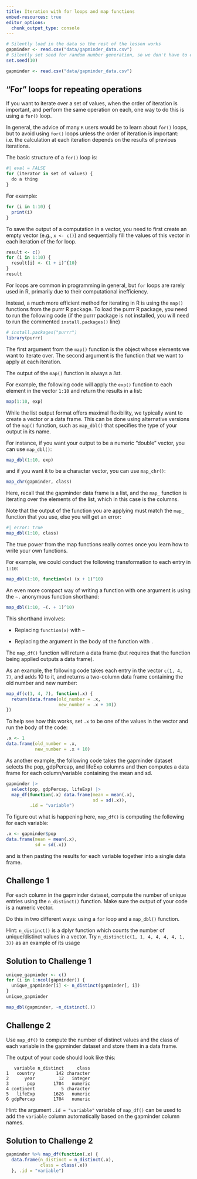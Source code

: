 ```yaml
---
title: Iteration with for loops and map functions
embed-resources: true
editor_options: 
  chunk_output_type: console
---
```


```r
# Silently load in the data so the rest of the lesson works
gapminder <- read.csv("data/gapminder_data.csv")
# Silently set seed for random number generation, so we don't have to explain it
set.seed(10)
```


```r
gapminder <- read.csv("data/gapminder_data.csv")
```

## "For" loops for repeating operations

If you want to iterate over a set of values, when the order of iteration is important, and perform the same operation on each, one way to do this is using a `for()` loop.

In general, the advice of many `R` users would be to learn about
`for()` loops, but to avoid using `for()` loops unless the order of iteration is
important: i.e. the calculation at each iteration depends on the results of
previous iterations. 

The basic structure of a `for()` loop is:

```r
#| eval = FALSE
for (iterator in set of values) {
  do a thing
}
```

For example:

```r
for (i in 1:10) {
  print(i)
}
```


To save the output of a computation in a vector, you need to first create an empty vector (e.g., `x <- c()`) and sequentially fill the values of this vector in each iteration of the for loop.

```r
result <- c()
for (i in 1:10) {
  result[i] <- (1 + i)^{10}
}
result
```





<!-- We can use a `for()` loop nested within another `for()` loop to iterate over two things at -->
<!-- once. -->

<!-- ```{r} -->
<!-- for (i in 1:5) { -->
<!--   for (j in c('a', 'b', 'c', 'd', 'e')) { -->
<!--     print(paste(i,j)) -->
<!--   } -->
<!-- } -->
<!-- ``` -->

<!-- We notice in the output that when the first index (`i`) is set to 1, the second -->
<!-- index (`j`) iterates through its full set of indices. Once the indices of `j` -->
<!-- have been iterated through, then `i` is incremented. This process continues -->
<!-- until the last index has been used for each `for()` loop. -->

<!-- Rather than printing the results, we could write the loop output to a new object. -->

<!-- ```{r} -->
<!-- output_vector <- c() -->
<!-- for (i in 1:5) { -->
<!--   for (j in c('a', 'b', 'c', 'd', 'e')) { -->
<!--     temp_output <- paste(i, j) -->
<!--     output_vector <- c(output_vector, temp_output) -->
<!--   } -->
<!-- } -->
<!-- output_vector -->
<!-- ``` -->

<!-- This approach can be useful, but 'growing your results' (building -->
<!-- the result object incrementally) is computationally inefficient, so avoid -->
<!-- it when you are iterating through a lot of values. -->

<!-- ::: {.callout-tip} -->
<!-- ## Tip: don't grow your results -->

<!-- One of the biggest things that trips up novices and -->
<!-- experienced R users alike, is building a results object -->
<!-- (vector, list, matrix, data frame) as your for loop progresses. -->
<!-- Computers are very bad at handling this, so your calculations -->
<!-- can very quickly slow to a crawl. It's much better to define -->
<!-- an empty results object before hand of appropriate dimensions, rather -->
<!-- than initializing an empty object without dimensions. -->
<!-- So if you know the end result will be stored in a matrix like above, -->
<!-- create an empty matrix with 5 row and 5 columns, then at each iteration -->
<!-- store the results in the appropriate location. -->
<!-- ::: -->




<!-- A better way is to define your (empty) output object before filling in the values. -->
<!-- For this example, it looks more involved, but is still more efficient. -->

<!-- ```{r} -->
<!-- output_matrix <- matrix(nrow = 5, ncol = 5) -->
<!-- j_vector <- c('a', 'b', 'c', 'd', 'e') -->
<!-- for (i in 1:5) { -->
<!--   for (j in 1:5) { -->
<!--     temp_j_value <- j_vector[j] -->
<!--     temp_output <- paste(i, temp_j_value) -->
<!--     output_matrix[i, j] <- temp_output -->
<!--   } -->
<!-- } -->
<!-- output_vector2 <- as.vector(output_matrix) -->
<!-- output_vector2 -->
<!-- ``` -->


<!-- ::: {.callout-tip} -->

<!-- ## Tip: While loops -->
<!-- Sometimes you will find yourself needing to repeat an operation as long as a certain -->
<!-- condition is met. You can do this with a `while()` loop. -->

<!-- ```{r} -->
<!-- #| eval: false -->
<!-- while(this condition is true){ -->
<!--  do a thing -->
<!-- } -->
<!-- ``` -->

<!-- R will interpret a condition being met as "TRUE". -->
<!-- As an example, here's a while loop -->
<!-- that generates random numbers from a uniform distribution (the `runif()` function) -->
<!-- between 0 and 1 until it gets one that's less than 0.1. -->

<!-- ```{r} -->
<!-- z <- 1 -->
<!-- while(z > 0.1){ -->
<!--  z <- runif(1) -->
<!--  cat(z, "\n") -->
<!-- } -->
<!-- ``` -->

<!-- while()` loops will not always be appropriate. You have to be particularly careful -->
<!-- that you don't end up stuck in an infinite loop because your condition is always met and hence the while statement never terminates. -->
<!-- ::: -->

For loops are common in programming in general, but `for` loops are rarely used in R, primarily due to their computational inefficiency.



Instead, a much more efficient method for iterating in R is using the `map()` functions from the purrr R package. To load the purrr R package, you need to run the following code (if the purrr package is not installed, you will need to run the commented `install.packages()` line)

```r
# install.packages("purrr")
library(purrr)
```


The first argument from the `map()` function is the object whose elements we want to iterate over. The second argument is the function that we want to apply at each iteration. 

The output of the `map()` function is always a *list*.


For example, the following code will apply the `exp()` function to each element in the vector `1:10` and return the results in a list:

```r
map(1:10, exp)
```



While the list output format offers maximal flexibility, we typically want to create a vector or a data frame. This can be done using alternative versions of the `map()` function, such as `map_dbl()` that specifies the type of your output in its name. 

For instance, if you want your output to be a numeric "double" vector, you can use `map_dbl()`:

```r
map_dbl(1:10, exp)
```

and if you want it to be a character vector, you can use `map_chr()`:

```r
map_chr(gapminder, class)
```

Here, recall that the gapminder data frame is a list, and the `map_` function is iterating over the elements of the list, which in this case is the columns.



Note that the output of the function you are applying must match the `map_` function that you use, else you will get an error:

```r
#| error: true
map_dbl(1:10, class)
```

The true power from the map functions really comes once you learn how to write your own functions.


For example, we could conduct the following transformation to each entry in `1:10`:

```r
map_dbl(1:10, function(x) (x + 1)^10)
```




An even more compact way of writing a function with one argument is using the `~.` anonymous function shorthand:

```r
map_dbl(1:10, ~(. + 1)^10)
```

This shorthand involves:

- Replacing `function(x)` with `~`

- Replacing the argument in the body of the function with `.`









The `map_df()` function will return a data frame (but requires that the function being applied outputs a data frame).


As an example, the following code takes each entry in the vector `c(1, 4, 7)`, and adds 10 to it, and returns a two-column data frame containing the old number and new number:

```r
map_df(c(1, 4, 7), function(.x) {
  return(data.frame(old_number = .x, 
                    new_number = .x + 10))
})
```

To help see how this works, set `.x` to be one of the values in the vector and run the body of the code:

```r
.x <- 1
data.frame(old_number = .x, 
           new_number = .x + 10)
```




As another example, the following code takes the gapminder dataset selects the pop, gdpPercap, and lifeExp columns and then computes a data frame for each column/variable containing the mean and sd.


```r
gapminder |>
  select(pop, gdpPercap, lifeExp) |>
  map_df(function(.x) data.frame(mean = mean(.x),
                                 sd = sd(.x)),
         .id = "variable")
```


To figure out what is happening here, `map_df()` is computing the following for each variable:

```r
.x <- gapminder$pop
data.frame(mean = mean(.x), 
           sd = sd(.x))
```

and is then pasting the results for each variable together into a single data frame.











::: {.callout}
## Challenge 1

For each column in the gapminder dataset, compute the number of unique entries using the `n_distinct()` function. Make sure the output of your code is a numeric vector.

Do this in two different ways: using a `for` loop and a `map_dbl()` function.

Hint: `n_distinct()` is a dplyr function which counts the number of unique/distinct values in a vector. Try `n_distinct(c(1, 1, 4, 4, 4, 4, 1, 3))` as an example of its usage



::: {.callout collapse=true}
## Solution to Challenge 1

```r
unique_gapminder <- c()
for (i in 1:ncol(gapminder)) {
  unique_gapminder[i] <- n_distinct(gapminder[, i])
}
unique_gapminder
```


```r
map_dbl(gapminder, ~n_distinct(.))
```

:::
:::






::: {.callout}
## Challenge 2

Use `map_df()` to compute the number of distinct values and the class of each variable in the gapminder dataset and store them in a data frame.

The output of your code should look like this:

```verbatim
   variable n_distinct     class
1   country        142 character
2      year         12   integer
3       pop       1704   numeric
4 continent          5 character
5   lifeExp       1626   numeric
6 gdpPercap       1704   numeric
```

Hint: the argument `.id = "variable"` variable of `map_df()` can be used to add the `variable` column automatically based on the gapminder column names.


::: {.callout collapse=true}
## Solution to Challenge 2

```r
gapminder %>% map_df(function(.x) {
  data.frame(n_distinct = n_distinct(.x),
             class = class(.x))
  }, .id = "variable")
```

:::
:::




